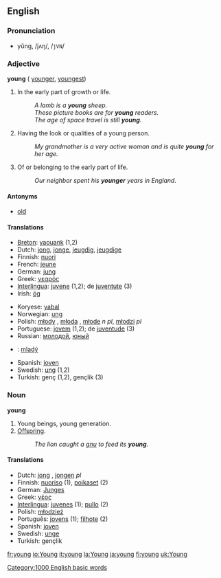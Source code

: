 ==English==

===Pronunciation===
*yŭng, /jʌŋ/, /<tt>jVN</tt>/

=== Adjective ===
'''young''' ({{compare}} [[younger]], {{super}} [[youngest]])

#In the early part of growth or life. 
#:''A lamb is a '''young''' sheep.'' 
#:''These picture books are for '''young''' readers.'' 
#:''The age of space travel is still '''young'''.'' 
#Having the look or qualities of a young person. 
#:''My grandmother is a very active woman and is quite '''young''' for her age.'' 
#Of or belonging to the early part of life. 
#:''Our neighbor spent his '''younger''' years in England.''

====Antonyms====
*[[old]]

==== Translations ====
{{top}}
*[[Breton]]: [[yaouank]] (1,2)
*Dutch: [[jong]], [[jonge]], [[jeugdig]], [[jeugdige]]
*Finnish: [[nuori]]
*French: [[jeune]] {{m}} {{f}}
*German: [[jung]]
*Greek: [[νεαρός]]
*[[Interlingua]]: [[juvene]] (1,2); de [[juventute]] (3)
*Irish: [[óg]]
{{mid}}
*Koryese: [[yabal]]
*Norwegian: [[ung]]
*Polish: [[młody]] {{m}}, [[młoda]] {{f}}, [[młode]] {{n}} ''n pl'', [[młodzi]] {{m}} ''pl''
*Portuguese: [[jovem]] (1,2); de [[juventude]] (3)
*Russian: [[молодой]], [[юный]]
*{{sk}}: [[mladý]]
*Spanish: [[joven]]
*Swedish: [[ung]] (1,2)
*Turkish: genç (1,2), gençlik (3)
{{bottom}}

===Noun ===
'''young''' 

#Young beings, young generation.
#[[Offspring]].
#:''The lion caught a [[gnu]] to feed its '''young'''.'' 

==== Translations ====
*Dutch: [[jong]] {{n}}, [[jongen]] {{n}} ''pl''
*Finnish: [[nuoriso]] (1), [[poikaset]] (2)
*German: [[Junges]] {{n}}
*Greek: [[νέος]]
*[[Interlingua]]: [[juvene]]s (1); [[pullo]] (2)
*Polish: [[młodzież]] {{f}}
*Português: [[jovem|jovens]] (1); [[filhote]] (2)
*Spanish: [[joven]]
*Swedish: [[unge]]
*Turkish: gençlik

[[Category:1000 English basic words]]

[[fr:young]]
[[io:Young]]
[[it:young]]
[[la:Young]]
[[ja:young]]
[[fi:young]]
[[uk:Young]]